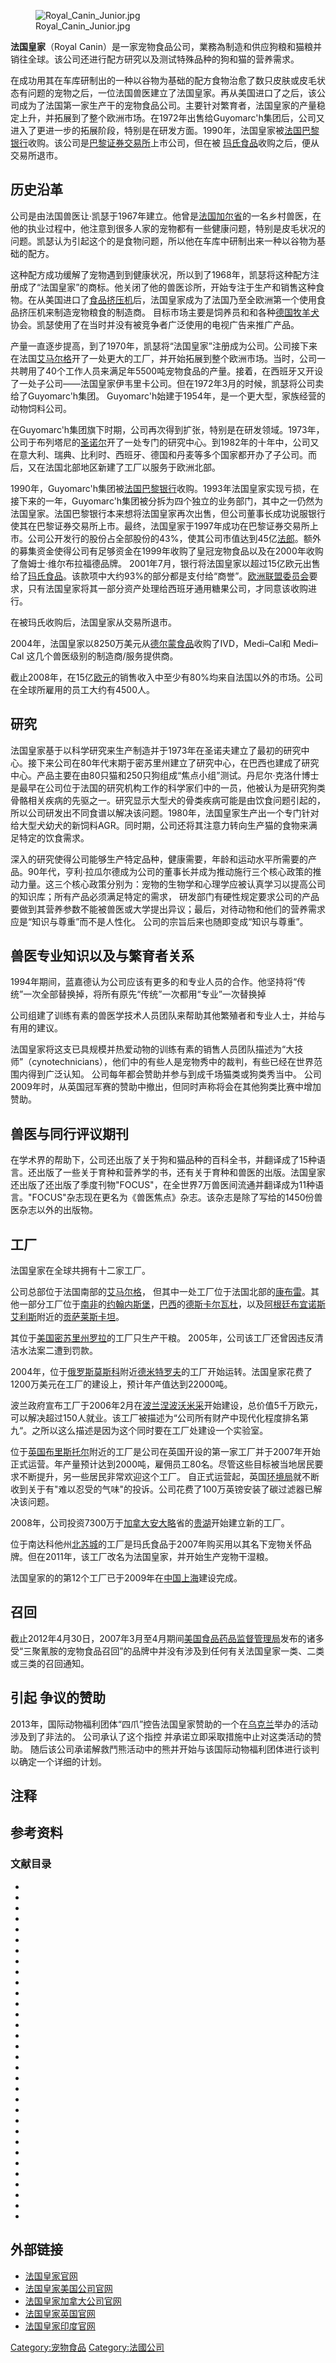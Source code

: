 {{Infobox company
 | name           = Royal Canin
 | logo           = Royal-Canin-Logo.svg
 | logo_size      = 250px
 | image          = Aimargues-Royal Canin-20140509.jpg
 | image_caption  = 艾馬爾格的法國皇家工廠
 | type           = [[子公司|子公司]]
 | area_served    = 全球
 | key_people     = 
 | industry       = [[寵物食品|寵物食品]]
 | products       =狗糧和貓糧
 | owner          = [[瑪氏食品|瑪氏食品]]
 | foundation     = {{start date and age|1968}}<br>法國[[加尔省|加尔省]]
 | location       = 法國[[加尔省|加尔省]][[艾馬爾格|艾馬爾格]]
 | company_slogan = 
 | homepage       = [http://www.royalcanin-world.com www.royalcanin-world.com]
}}
[[Image:Royal_Canin_Junior.jpg|thumb]]

'''法国皇家'''（Royal Canin）是一家宠物食品公司，業務為制造和供应狗粮和猫粮并销往全球。该公司还进行配方研究以及测试特殊品种的狗和猫的营养需求。

在成功用其在车库研制出的一种以谷物为基础的配方食物治愈了数只皮肤或皮毛状态有问题的宠物之后，一位法国兽医建立了法国皇家。再从美国进口了{{tsl|en|Food extrusion|食品挤压机}}之后，该公司成为了法国第一家生产干的宠物食品公司。主要针对繁育者，法国皇家的产量稳定上升，并拓展到了整个欧洲市场。在1972年出售给Guyomarc'h集团后，公司又进入了更进一步的拓展阶段，特别是在研发方面。1990年，法国皇家被[[法国巴黎银行|法国巴黎银行]]收购。该公司是[[巴黎证券交易所|巴黎证券交易所]]上市公司，但在被 [[玛氏食品|玛氏食品]]收购之后，便从交易所退市。

==历史沿革==
公司是由法国兽医让·凯瑟于1967年建立。他曾是[[法国|法国]][[加尔省|加尔省]]的一名乡村兽医，在他的执业过程中，他注意到很多人家的宠物都有一些健康问题，特别是皮毛状况的问题。凯瑟认为引起这个的是食物问题，所以他在车库中研制出来一种以谷物为基础的配方。{{sfn|Company Histories}}{{sfn|Thoenig|2006|p=25}}

这种配方成功缓解了宠物遇到到健康状况，所以到了1968年，凯瑟将这种配方注册成了“法国皇家”的商标。他关闭了他的兽医诊所，开始专注于生产和销售这种食物。在从美国进口了[[食品擠壓|食品挤压机]]后，法国皇家成为了法国乃至全欧洲第一个使用食品挤压机来制造宠物粮食的制造商。{{sfn|Thoenig|2006|p=25}} 目标市场主要是饲养员和和各种[[德国牧羊犬|德国牧羊犬]]协会。凯瑟使用了在当时并没有被竞争者广泛使用的电视广告来推广产品。{{sfn|Thoenig|2006|p=25}}

产量一直逐步提高，到了1970年，凯瑟将“法国皇家”注册成为公司。公司接下来在法国[[艾马尔格|艾马尔格]]开了一处更大的工厂，并开始拓展到整个欧洲市场。当时，公司一共聘用了40个工作人员来满足年5500吨宠物食品的产量。接着，在西班牙又开设了一处子公司——法国皇家伊韦里卡公司。但在1972年3月的时候，凯瑟将公司卖给了Guyomarc'h集团。{{sfn|Company Histories}}{{sfn|Thoenig|2006|p = 26}}{{sfn|Pierce|Hoovers}} Guyomarc'h始建于1954年，是一个更大型，家族经营的动物饲料公司。{{sfn|List of companies}}{{efn|Guyomarc'h在2001年改名Evialis}}

在Guyomarc'h集团旗下时期，公司再次得到扩张，特别是在研发领域。1973年，公司于布列塔尼的[[圣诺尔_(莫尔比昂省)|圣诺尔]]开了一处专门的研究中心。到1982年的十年中，公司又在意大利、瑞典、比利时、西班牙、德国和丹麦等多个国家都开办了子公司。而后，又在法国北部地区新建了工厂以服务于欧洲北部。{{sfn|Pierce|Hoovers}}

1990年，Guyomarc'h集团被[[法国巴黎银行|法国巴黎银行]]收购。{{sfn|Thoenig|2006|p=27}}1993年法国皇家实现亏损，在接下来的一年，Guyomarc'h集团被分拆为四个独立的业务部门，其中之一仍然为法国皇家。法国巴黎银行本来想将法国皇家再次出售，但公司董事长成功说服银行使其在巴黎证券交易所上市。最终，法国皇家于1997年成功在巴黎证券交易所上市。{{sfn|Thoenig|2006|p=28}}公司公开发行的股份占全部股份的43%，使其公司市值达到45亿[[法国法郎|法郎]]。额外的募集资金使得公司有足够资金在1999年收购了皇冠宠物食品以及在2000年收购了詹姆士·维尔布拉福德品牌。{{sfn|Company Histories}}{{sfn|This is Dorset|2009}}{{sfn|Crown Pet Foods}} 2001年7月，银行将法国皇家以超过15亿欧元出售给了[[玛氏食品|玛氏食品]]。该款项中大约93%的部分都是支付给“商誉”。[[欧洲联盟委员会|欧洲联盟委员会]]要求，只有法国皇家将其一部分资产处理给西班牙通用糖果公司，才同意该收购进行。{{sfn|Pierce|Hoovers}}{{sfn|Just-food.com|2002}}

在被玛氏收购后，法国皇家从交易所退市。{{sfn|Meller|2002}}

2004年，法国皇家以8250万美元从[[德尔蒙食品|德尔蒙食品]]收购了IVD，Medi–Cal和 Medi–Cal 这几个兽医级别的制造商/服务提供商。{{sfn|New York Times|2004}}

截止2008年，在15亿[[欧元|欧元]]的销售收入中至少有80%均来自法国以外的市场。公司在全球所雇用的员工大约有4500人。{{sfn|Chamber of Commerce}}

==研究==
法国皇家基于以科学研究来生产制造{{sfn|Thoenig|2006|p=24}}并于1973年在圣诺夫建立了最初的研究中心。接下来公司在80年代末期于密苏里州建立了研究中心，在巴西也建成了研究中心。产品主要在由80只猫和250只狗组成“焦点小组”测试。丹尼尔·克洛什博士是最早在公司位于法国的研究机构工作的科学家们中的一员，他被认为是研究狗类骨骼相关疾病的先驱之一。研究显示大型犬的骨类疾病可能是由饮食问题引起的，所以公司研发出不同食谱以解决该问题。1980年，法国皇家生产出一个专门针对给大型犬幼犬的新饲料AGR。同时期，公司还将其注意力转向生产猫的食物来满足特定的饮食需求。{{sfn|Company Histories}}{{sfn|Pierce|Hoovers}}

深入的研究使得公司能够生产特定品种，健康需要，年龄和运动水平所需要的产品。90年代，亨利·拉瓜尔德成为公司的董事长并成为推动施行三个核心政策的推动力量。这三个核心政策分别为：宠物的生物学和心理学应被认真学习以提高公司的知识库；所有产品必须满足特定的需求， 研发部门有硬性规定要求公司的产品要做到其营养参数不能被兽医或大学提出异议；最后，对待动物和他们的营养需求应是“知识与尊重”而不是人性化。{{sfn|Thoenig|2006|p=30}} 公司的宗旨后来也随即变成“知识与尊重”。{{sfn|Thoenig|2006|p=24}}

== 兽医专业知识以及与繁育者关系==
1994年期间，蓝嘉德认为公司应该有更多的和专业人员的合作。他坚持将“传统”一次全部替换掉，将所有原先“传统”一次都用“专业”一次替换掉{{sfn|Thoenig|2006|p=30}}

公司组建了训练有素的兽医学技术人员团队来帮助其他繁殖者和专业人士，并给与有用的建议。

法国皇家将这支已具规模并热爱动物的训练有素的销售人员团队描述为“大技师”（cynotechnicians），他们中的有些人是宠物秀中的裁判，有些已经在世界范围内得到广泛认知。{{sfn|Thoenig|2006|pp=26–27}} 公司每年都会赞助并参与到成千场猫类或狗类秀当中。{{sfn|Thoenig|2006|p=37}} 公司2009年时，从英国冠军赛的赞助中撤出，但同时声称将会在其他狗类比赛中增加赞助。{{sfn|Dog World|2009}}

== 兽医与同行评议期刊 ==
在学术界的帮助下，公司还出版了关于狗和猫品种的百科全书，并翻译成了15种语言。还出版了一些关于育种和营养学的书，还有关于育种和兽医的出版。法国皇家还出版了还出版了季度刊物"FOCUS"，在全世界7万兽医间流通并翻译成为11种语言。"FOCUS"杂志现在更名为《兽医焦点》杂志。该杂志是除了写给{{link-en|沃尔瑟姆宠物营养中心|Waltham Centre for Pet Nutrition}}的1450份兽医杂志以外的出版物。{{sfn|Thoenig|2006|p=36}}{{sfn|IVIS}}

== 工厂 ==
法国皇家在全球共拥有十二家工厂。{{sfn|Chamber of Commerce}}

公司总部位于法国南部的[[艾马尔格|艾马尔格]]，{{sfn|Bloomberg}}{{sfn|Data Monitor|2011|p=16}} 但其中一处工厂位于法国北部的[[康布雷|康布雷]]。其他一部分工厂位于[[南非|南非]]的[[约翰内斯堡|约翰内斯堡]]，[[巴西|巴西]]的[[德斯卡尔瓦杜|德斯卡尔瓦杜]]，{{sfn|Bloomberg}}以及[[阿根廷|阿根廷]][[布宜诺斯艾利斯|布宜诺斯艾利斯]]附近的[[贡萨莱斯卡坦|贡萨莱斯卡坦]]。{{sfn|Bloomberg}}

其位于[[美国|美国]][[密苏里州|密苏里州]][[罗拉|罗拉]]的工厂只生产干粮。{{sfn|All About Feed|2013}} 2005年，公司该工厂还曾因违反清洁水法案二遭到罚款。{{sfn|Data Monitor|2011|p=12}}

2004年，位于[[俄罗斯|俄罗斯]][[莫斯科|莫斯科]]附近[[德米特罗夫|德米特罗夫]]的工厂开始运转。法国皇家花费了1200万美元在工厂的建设上，预计年产值达到22000吨。{{sfn|Bloomberg}}{{sfn|Ziggers|2011}}

波兰政府宣布工厂于2006年2月在[[波兰|波兰]][[涅波沃米采|涅波沃米采]]开始建设，总价值5千万欧元，可以解决超过150人就业。该工厂被描述为“公司所有财产中现代化程度排名第九“。之所以这么描述是因为这个同时要在工厂处建设一个实验室。{{sfn|PALiLZ|2005}}{{sfn|PMR|2006}}

位于[[英国|英国]][[布里斯托尔|布里斯托尔]]附近{{link-en|凯利堡|Castle Cary}}的工厂是公司在英国开设的第一家工厂并于2007年开始正式运营。年产量预计达到2000吨，雇佣员工80名。尽管这些目标被当地居民要求不断提升，另一些居民非常欢迎这个工厂。 {{sfn|Baillie|2008}}{{sfn|All About Feed|2007}}自正式运营起，英国[[环境局|环境局]]就不断收到关于有"难以忍受的气味"的投诉。公司花费了100万英镑安装了碳过滤器已解决该问题。{{sfn|Peek|2009}}{{sfn|BBC|2008}}

2008年，公司投资7300万于[[加拿大|加拿大]][[安大略|安大略]]省的[[贵湖|贵湖]]开始建立新的工厂。{{sfn|Royal Canin|Canada}}{{sfn|All About Feed|2008}}

位于南达科他州[[北苏城_(南达科他州)|北苏城]]的工厂是玛氏食品于2007年购买用以其名下宠物关怀品牌。但在2011年，该工厂改名为法国皇家，并开始生产宠物干湿粮。{{sfn|All About Feed|2013}}

法国皇家的的第12个工厂已于2009年在[[中国|中国]][[上海|上海]]建设完成。{{sfn|Bencer|2010}}

==召回==
截止2012年4月30日，2007年3月至4月期间[[美国食品药品监督管理局|美国食品药品监督管理局]]发布的诸多受“三聚氰胺的宠物食品召回”的品牌中并没有涉及到任何有关法国皇家一类、二类或三类的召回通知。{{sfn|FDA|2012}}

==引起 争议的赞助==
2013年，国际动物福利团体“四爪”控告法国皇家赞助的一个在[[乌克兰|乌克兰]]举办的活动涉及到了非法的{{link-en|鬥熊活动|bear-baiting}}。{{sfn|20min}} 公司承认了这个指控{{sfn|Royal Canin|UK}}{{sfn|Royal Canin|Germany}} 并承诺立即采取措施中止对这类活动的赞助。{{sfn|Durward ''Pet food firm sponsored bear-baiting''|2013}} 随后该公司承诺解救鬥熊活动中的熊并开始与该国际动物福利团体进行谈判以确定一个详细的计划。{{sfn|Batt ''Royal Canin pledges help''|2013}}{{sfn|Four Paws|2013}}

== 注释==
{{notelist|iger=}}
== 参考资料==
{{reflist|30em}}
===文献目录===
*{{cite web|title=A pet food company sponsors bear baiting|url=http://www.20min.ch/ausland/news/story/Haustierfutter-Firma-sponsert-Baerenkaempfe-20107237|publisher=20min.ch|accessdate=29 July 2013|ref={{sfnRef|20min}}|archive-date=2015-06-10|archive-url=https://web.archive.org/web/20150610194944/http://www.20min.ch/ausland/news/story/Haustierfutter-Firma-sponsert-Baerenkaempfe-20107237|dead-url=no}}
*{{cite web|last=Baillie|first=Stuart|title=The hidden jewel in Royal Canin’s crown|url=http://www.dogworld.co.uk/product.php/Features/23-baillie|publisher=[[Dog_World_(newspaper)|Dog World]]|accessdate=5 August 2013|archiveurl=https://www.webcitation.org/6IlrRarsR?url=http://www.dogworld.co.uk/product.php/Features/23-baillie|archivedate=2013-08-10|deadurl=yes|ref={{sfnRef|Baillie|2008}}}}
*{{cite web | last = Batt | first = Elizabeth | title = Royal Canin pledges help after Four Paws bear-baiting controversy | publisher = Digital Journal | date = 31 July 2013 | url = http://digitaljournal.com/article/355582 | accessdate = 8 August 2013 | ref = {{sfnRef|Batt .27.27Royal Canin pledges help.27.27|2013}} | archive-date = 2021-04-11 | archive-url = https://web.archive.org/web/20210411011921/http://www.digitaljournal.com/article/355582 | dead-url = no }}
*{{cite news|title=Company news; Del Monte foods to sell three pet food brands to Mars|url=http://www.nytimes.com/2004/02/07/business/company-news-del-monte-foods-to-sell-three-pet-food-brands-to-mars.html|accessdate=11 August 2013|newspaper=[[The_New_York_Times|The New York Times]]|date=7 February 2004|archiveurl=https://www.webcitation.org/6InAYaz7L?url=http://www.nytimes.com/2004/02/07/business/company-news-del-monte-foods-to-sell-three-pet-food-brands-to-mars.html|archivedate=2013-08-11|deadurl=no|ref={{sfnRef|New York Times|2004}}}}
*{{cite web|title=Company Overview of Royal Canin USA, Inc.|url=http://investing.businessweek.com/research/stocks/private/snapshot.asp?privcapId=4532826|publisher=Bloomberg Business Week|accessdate=10 August 2013|archiveurl=https://www.webcitation.org/6IlyI1J9T?url=http://investing.businessweek.com/research/stocks/private/snapshot.asp?privcapId=4532826|archivedate=2013-08-10|deadurl=no|ref={{sfnRef|Bloomberg}}}}
*{{cite news|last=Durward|first=Jamie|title=Pet food firm 'sponsored bear-baiting'|url=http://www.guardian.co.uk/world/2013/jul/27/pet-food-firm-sponsored-bear-baiting|accessdate=29 July 2013|newspaper=[[The_Observer|The Observer]]|date=27 July 2013|ref={{sfnRef|Durward .27.27Pet food firm sponsored bear-baiting.27.27|2013}}|archive-date=2013-07-28|archive-url=https://web.archive.org/web/20130728015130/http://www.guardian.co.uk/world/2013/jul/27/pet-food-firm-sponsored-bear-baiting|dead-url=no}}
*{{cite web|title=Evialis|url=http://listofcompanies.co.in/evialis-sa/|publisher=listofcompanies.co.in|accessdate=10 August 2013|archiveurl=https://www.webcitation.org/6IlasKAWK?url=http://listofcompanies.co.in/evialis-sa/|archivedate=2013-08-10|deadurl=no|ref={{sfnRef|List of companies}}}}
*{{cite web|title=List of recalls for Pet Food Products from Royal Canin|url=http://web.archive.org/web/20120709173802/http://www.accessdata.fda.gov/scripts/newpetfoodrecalls/brand_list.cfm?Trade_Name=Royal%20Canin&pet=Cat%2C%20Dog|publisher=[[Food_and_Drug_Administration|FDA]]|accessdate=5 August 2013|ref={{sfnRef|FDA|2012}} }}
*{{cite web|title=Masterfoods, Royal Canin sell assets to Agrolimen|url=http://www.just-food.com/news/masterfoods-royal-canin-sell-assets-to-agrolimen_id74045.aspx|publisher=just-food.com|accessdate=11 August 2013|archiveurl=https://www.webcitation.org/6InJjIyjp?url=http://www.just-food.com/news/masterfoods-royal-canin-sell-assets-to-agrolimen_id74045.aspx|archivedate=2013-08-11|deadurl=no|ref={{sfnRef|Just-food.com|2002}}}}
*{{cite web|last=Meller|first=Paul|title=EC approves Mars takeover of Royal Canin petfood company|url=http://www.marketingweek.co.uk/home/ec-approves-mars-takeover-of-royal-canin-petfood-company/2042442.article|publisher=[[Marketing_Week|Marketing Week]]|accessdate=14 August 2013|archiveurl=https://www.webcitation.org/6Irk9OqNy?url=http://www.marketingweek.co.uk/home/ec-approves-mars-takeover-of-royal-canin-petfood-company/2042442.article|archivedate=2013-08-14|deadurl=no|ref={{sfnRef|Meller|2002}}}}
*{{cite web|title=New boss at pet food plant|url=http://www.thisisdorset.co.uk/New-boss-pet-food-plant/story-11759597-detail/story.html#axzz2beoC3BBr|publisher=Northcliffe Media|accessdate=11 August 2013|archiveurl=https://www.webcitation.org/6In6j4i93?url=http://www.thisisdorset.co.uk/New-boss-pet-food-plant/story-11759597-detail/story.html#axzz2beoC3BBr|archivedate=2013-08-11|deadurl=yes|ref={{sfnRef|This is Dorset|2009}}}}
*{{cite web|title=New sponsor needed for Contest of Champions|url=http://www.dogworld.co.uk/product.php/52690/News/40-contest-of-champions|publisher=Dog World|accessdate=5 August 2013|archiveurl=https://www.webcitation.org/6In8uhqYV?url=http://www.dogworld.co.uk/product.php/52690/News/40-contest-of-champions|archivedate=2013-08-11|deadurl=yes|ref={{sfnRef|Dog World|2009}}}}
*{{cite web|title=Our brands|url=http://www.crownpetfoods.co.uk/our-brands/|publisher=Crown Pet Foods|accessdate=11 August 2013|archiveurl=https://www.webcitation.org/6In75xMgg?url=http://www.crownpetfoods.co.uk/our-brands/|archivedate=2013-08-11|deadurl=yes|ref={{sfnRef|Crown Pet Foods}}}}
*{{cite web|title=Our Canadian story|url=http://www.royalcanin.ca/index.php/About-Us/Our-Story|publisher=Royal Canin|accessdate=10 August 2013|archiveurl=https://www.webcitation.org/6IlqhCPFA?url=http://www.royalcanin.ca/index.php/About-Us/Our-Story|archivedate=2013-08-10|deadurl=yes|ref={{sfnRef|Royal Canin|Canada}}}}
*{{cite web|last=Peek|first=Sitala|title=Inside Crown Pet Foods factory|url=http://www.bbc.co.uk/somerset/content/articles/2008/05/22/crown_pet_food_feature.shtml|publisher=[[BBC|BBC]]|accessdate=11 August 2013|archiveurl=https://www.webcitation.org/6InLdqB3n?url=http://www.bbc.co.uk/somerset/content/articles/2008/05/22/crown_pet_food_feature.shtml|archivedate=2013-08-11|deadurl=no|ref={{sfnRef|Peek|2009}}}}
*{{cite web|title=Petfood firm builds wastewater plant|url=http://www.allaboutfeed.net/Process-Management/Petfood/2013/3/Petfood-firm-builds-wastewater-plant-1210120W/|publisher=All About Feed|accessdate=10 August 2013|archiveurl=https://www.webcitation.org/6IluIpvSn?url=http://www.allaboutfeed.net/Process-Management/Petfood/2013/3/Petfood-firm-builds-wastewater-plant-1210120W/|archivedate=2013-08-10|deadurl=no|ref={{sfnRef|All About Feed|2013}}}}
*{{cite web|title=Pet food firm tackles foul smell|url=http://news.bbc.co.uk/1/hi/england/somerset/7283091.stm|publisher=BBC|accessdate=14 August 2013|archiveurl=https://www.webcitation.org/6IrdcjPJw?url=http://news.bbc.co.uk/2/hi/uk_news/england/somerset/7283091.stm|archivedate=2013-08-14|deadurl=no|ref={{sfnRef|BBC|2008}}}}
*{{cite web|last=Pierce|first=Rachel|title=Royal Canin|url=http://www.hoovers.com/company/Royal_Canin_SAS/ssctxi-1-1njhxk.html|publisher=Hoovers|accessdate=5 August 2013|archiveurl=https://www.webcitation.org/6IlZEzkdu?url=http://www.hoovers.com/company/Royal_Canin_SAS/ssctxi-1-1njhxk.html|archivedate=2013-08-10|deadurl=no|ref={{sfnRef|Pierce|Hoovers}}}}
*{{cite web|title=Royal Canin Lithuania|url=http://www.cci-fr.lt/members/royal-canin-lithuania-uab|publisher=French – Lithuanian Chamber of Commerce|accessdate=10 August 2013|archiveurl=https://www.webcitation.org/6IlmYydqc?url=http://www.cci-fr.lt/members/royal-canin-lithuania-uab|archivedate=2013-08-10|deadurl=yes|ref={{sfnRef|Chamber of Commerce}}}}
*{{cite web|title=Royal Canin opens $73-million facility|url=http://www.allaboutfeed.net/Home/General/2008/10/Royal-Canin-opens-73-million-facility-AAF002323W/|publisher=All About Feed|accessdate=10 August 2013|archiveurl=https://www.webcitation.org/6IlqrlgH9?url=http://www.allaboutfeed.net/Home/General/2008/10/Royal-Canin-opens-73-million-facility-AAF002323W/|archivedate=2013-08-10|deadurl=no|ref={{sfnRef|All About Feed|2008}}}}
*{{cite web | title = Royal Canin pledges Four Paws full support in rescuing baiting bears | publisher = Four Paws | date = 31 July 2013 | url = http://www.four-paws.org.ua/ukraine/en/news-press/press-releases/royal-canin-pledges-four-paws-full-support-in-rescuing-baiting-bears-2/ | accessdate = 8 August 2013 | ref = {{sfnRef|Four Paws|2013}} | archive-url = https://web.archive.org/web/20140402174748/http://www.four-paws.org.ua/ukraine/en/news-press/press-releases/royal-canin-pledges-four-paws-full-support-in-rescuing-baiting-bears-2/ | archive-date = 2014-04-02 | dead-url = yes }}
*{{cite web|title=Royal Canin statement|url=http://www.royal-canin.de/ueber-royal-canin/stellungnahme-baerenkaempfe/|publisher=Royal Canin (Germany)|accessdate=29 July 2013|ref={{sfnRef|Royal Canin|Germany}}|archive-url=https://web.archive.org/web/20130729163708/http://www.royal-canin.de/ueber-royal-canin/stellungnahme-baerenkaempfe/|archive-date=2013-07-29|dead-url=yes}}
*{{cite web|title=Royal Canin statement|url=http://news.royalcanin.co.uk/statement/|publisher=Royal Canin (UK)|accessdate=29 July 2013|ref={{sfnRef|Royal Canin|UK}}|archive-url=https://web.archive.org/web/20160404044239/http://news.royalcanin.co.uk/statement/|archive-date=2016-04-04|dead-url=yes}}
*{{cite web|title=Royal Canin to invest in Poland|url=http://www.paiz.gov.pl/nowosci/?id_news=679|publisher=PALiLZ|accessdate=11 August 2013|archiveurl=https://www.webcitation.org/6Imwz2qRN?url=http://www.paiz.gov.pl/nowosci/?id_news=679|archivedate=2013-08-11|deadurl=no|ref={{sfnRef|PALiLZ|2005}}}}
*{{cite web|title=Royal Canin will invest €45m in Niepolomice|url=http://www.retailpoland.com/34334/Royal-Canin-will-invest-euro45m-in-Niepolomice.shtml|publisher=PMR|accessdate=11 August 2013|archiveurl=https://www.webcitation.org/6Imxc2W0t?url=http://www.retailpoland.com/34334/Royal-Canin-will-invest-euro45m-in-Niepolomice.shtml|archivedate=2013-08-11|deadurl=no|ref={{sfnRef|PMR|2006}}}}
*{{cite web|title=Royal Canin, China|url=http://www.bencer-construction.com/ref_royal.htm|publisher=Bencer Construction|accessdate=11 August 2013|archiveurl=https://www.webcitation.org/6ImyiyMkC?url=http://www.bencer-construction.com/ref_royal.htm|archivedate=2013-08-11|deadurl=yes|ref={{sfnRef|Bencer|2010}}}}
*{{cite web|title=Royal Canin|url=http://www.company-histories.com/Royal-Canin-SA-Company-History.html|publisher=Company histories|accessdate=5 August 2013|archiveurl=https://www.webcitation.org/6IlWSVtmK?url=http://www.company-histories.com/Royal-Canin-SA-Company-History.html|archivedate=2013-08-10|deadurl=no|ref={{sfnRef|Company Histories}}}}
*{{cite web|title=Royal Canin|url=http://www.docin.com/p-293570905.html|publisher=Data Monitor|accessdate=11 August 2013|archiveurl=https://www.webcitation.org/6In3SZvtu?url=http://www.docin.com/p-293570905.html|archivedate=2013-08-11|deadurl=no|ref={{SfnRef|Data Monitor|2011}}}}
*{{cite book|last1=Thoenig|first1=Jean-Claude|last2=Waldman|first2=Charles|title=The Marking Enterprise: Business Success and Societal Embedding|url=http://books.google.com/books?id=grhoEF8GkK0C|year=2006|publisher=Palgrave Macmillan|isbn=978-0-230-57948-4|ref={{sfnRef|Thoenig|2006}}}}
*{{cite web|title=UK pet food factory open in autumn|url=http://www.allaboutfeed.net/Nutrition/Diet-Formulation/2007/7/UK-pet-food-factory-open-in-autumn-AAF000893W/|publisher=All About Feed|accessdate=10 August 2013|archiveurl=https://www.webcitation.org/6IlwU2VlD?url=http://www.allaboutfeed.net/Nutrition/Diet-Formulation/2007/7/UK-pet-food-factory-open-in-autumn-AAF000893W/|archivedate=2013-08-10|deadurl=no|ref={{sfnRef|All About Feed|2007}}}}
*{{cite web|title=Veterinary Focus|url=http://www.ivis.org/journals/vetfocus/toc.asp|publisher=International Veterinary Information Service|accessdate=10 August 2013|archiveurl=https://www.webcitation.org/6Irwvfzdz?url=http://www.ivis.org/journals/vetfocus/toc.asp|archivedate=2013-08-14|deadurl=yes|ref={{sfnRef|IVIS}}}}
*{{cite web|last=Ziggers|first=Dick|title=Russian subsidiary of Royal Canin firmly increases net profit|url=http://www.allaboutfeed.net/Process-Management/Petfood/2011/8/Russian-subsidiary-of-Royal-Canin-firmly-increases-net-profit-AAF012106W/|publisher=All About Feed|accessdate=10 August 2013|archiveurl=https://www.webcitation.org/6Ilq5au9b?url=http://www.allaboutfeed.net/Process-Management/Petfood/2011/8/Russian-subsidiary-of-Royal-Canin-firmly-increases-net-profit-AAF012106W/|archivedate=2013-08-10|deadurl=no|ref={{sfnRef|Ziggers|2011}}}}
{{refend}}

==外部链接 ==
*[https://web.archive.org/web/20001206212100/http://www.royalcanin.fr/ 法国皇家官网]
*[https://web.archive.org/web/20070515100824/http://www.royalcanin.us/ 法国皇家美国公司官网]
*[https://web.archive.org/web/20190121131226/http://www.royalcanin.ca/ 法国皇家加拿大公司官网]
*[https://web.archive.org/web/20190126131225/https://www.royalcanin.co.uk/ 法国皇家英国官网]
*[https://web.archive.org/web/20190119182621/http://www.royalcanin.in/ 法国皇家印度官网]

[[Category:宠物食品|Category:宠物食品]]
[[Category:法國公司|Category:法國公司]]